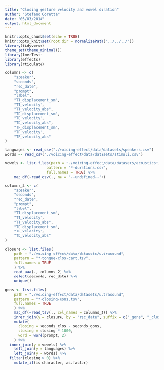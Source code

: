 ```yaml
---
title: "Closing gesture velocity and vowel duration"
author: "Stefano Coretta"
date: "05/03/2018"
output: html_document
---
```


```r
knitr::opts_chunk$set(echo = TRUE)
knitr::opts_knit$set(root.dir = normalizePath("../../../"))
library(tidyverse)
theme_set(theme_minimal())
library(lmerTest)
library(effects)
library(rticulate)
```

```r
columns <- c(
    "speaker",
    "seconds",
    "rec_date",
    "prompt",
    "label",
    "TT_displacement_sm",
    "TT_velocity",
    "TT_velocity_abs",
    "TD_displacement_sm",
    "TD_velocity",
    "TD_velocity_abs",
    "TR_displacement_sm",
    "TR_velocity",
    "TR_velocity_abs"
)

languages <- read_csv("./voicing-effect/data/datasets/speakers.csv")
words <- read_csv("./voicing-effect/data/datasets/stimuli.csv")

vowels <- list.files(path = "./voicing-effect/data/datasets/acoustics",
                   pattern = "*-durations.csv",
                   full.names = TRUE) %>%
    map_df(~read_csv(., na = "--undefined--"))

columns_2 <- c(
    "speaker",
    "seconds",
    "rec_date",
    "prompt",
    "label",
    "TT_displacement_sm",
    "TT_velocity",
    "TT_velocity_abs",
    "TD_displacement_sm",
    "TD_velocity",
    "TD_velocity_abs"
)

closure <- list.files(
    path = "./voicing-effect/data/datasets/ultrasound",
    pattern = "*-tongue-clos-cart.tsv",
    full.names = TRUE
    ) %>%
    read_aaa(., columns_2) %>%
    select(seconds, rec_date) %>%
    unique()

gons <- list.files(
    path = "./voicing-effect/data/datasets/ultrasound",
    pattern = "*-closing-gons.tsv",
    full.names = TRUE
    ) %>%
    map_df(~read_tsv(., col_names = columns_2)) %>%
    inner_join(y = closure, by = "rec_date", suffix = c("_gons", "_clos")) %>%
    mutate(
      closing = seconds_clos - seconds_gons,
      closing = closing * 1000,
      word = word(prompt, 2)
    ) %>%
  inner_join(y = vowels) %>%
    left_join(y = languages) %>%
    left_join(y = words) %>%
  filter(closing > 0) %>%
    mutate_if(is.character, as.factor)
```

